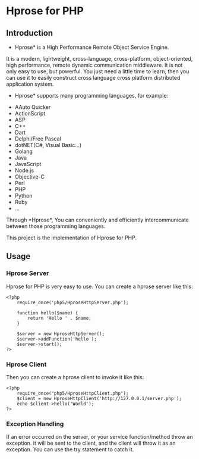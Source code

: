 =Hprose for PHP=

==Introduction==

*Hprose* is a High Performance Remote Object Service Engine.

It is a modern, lightweight, cross-language, cross-platform, object-oriented,
high performance, remote dynamic communication middleware. It is not only easy to
use, but powerful. You just need a little time to learn, then you can use it to
easily construct cross language cross platform distributed application system.

*Hprose* supports many programming languages, for example:

* AAuto Quicker
* ActionScript
* ASP
* C++
* Dart
* Delphi/Free Pascal
* dotNET(C#, Visual Basic...)
* Golang
* Java
* JavaScript
* Node.js
* Objective-C
* Perl
* PHP
* Python
* Ruby
* ...

Through *Hprose*, You can conveniently and efficiently intercommunicate between those
programming languages.

This project is the implementation of Hprose for PHP.

==Usage==

=== Hprose Server ===

Hprose for PHP is very easy to use. You can create a hprose server like this:

<pre lang="php">
<?php
    require_once('php5/HproseHttpServer.php');

    function hello($name) {
        return 'Hello ' . $name;
    }

    $server = new HproseHttpServer();
    $server->addFunction('hello');
    $server->start();
?>
</pre>

=== Hprose Client ===

Then you can create a hprose client to invoke it like this:

<pre lang="php">
<?php
    require_once("php5/HproseHttpClient.php");
    $client = new HproseHttpClient('http://127.0.0.1/server.php');
    echo $client->hello('World');
?>
</pre>

=== Exception Handling ===

If an error occurred on the server, or your service function/method throw an exception. it will be sent to the client, and the client will throw it as an exception. You can use the try statement to catch it.

